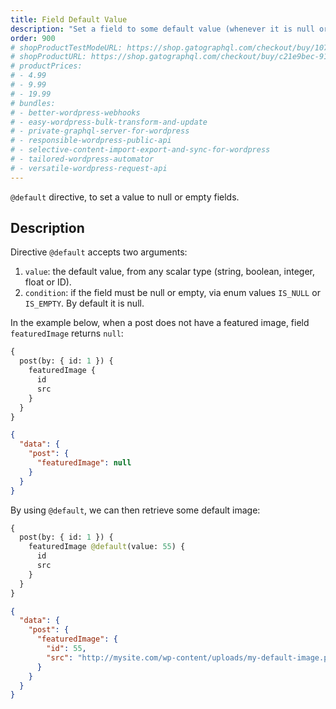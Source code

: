 ```yaml
---
title: Field Default Value
description: "Set a field to some default value (whenever it is null or empty)."
order: 900
# shopProductTestModeURL: https://shop.gatographql.com/checkout/buy/107a5b42-6f5b-4c0f-8d1d-2c203318c4d4
# shopProductURL: https://shop.gatographql.com/checkout/buy/c21e9bec-91db-4b69-b5d3-4497cff0fdd0
# productPrices:
# - 4.99
# - 9.99
# - 19.99
# bundles:
# - better-wordpress-webhooks
# - easy-wordpress-bulk-transform-and-update
# - private-graphql-server-for-wordpress
# - responsible-wordpress-public-api
# - selective-content-import-export-and-sync-for-wordpress
# - tailored-wordpress-automator
# - versatile-wordpress-request-api
---
```


`@default` directive, to set a value to null or empty fields.

## Description

Directive `@default` accepts two arguments:

1. `value`: the default value, from any scalar type (string, boolean, integer, float or ID).
2. `condition`: if the field must be null or empty, via enum values `IS_NULL` or `IS_EMPTY`. By default it is null.

In the example below, when a post does not have a featured image, field `featuredImage` returns `null`:

```graphql
{
  post(by: { id: 1 }) {
    featuredImage {
      id
      src
    }
  }
}
```

```json
{
  "data": {
    "post": {
      "featuredImage": null
    }
  }
}
```

By using `@default`, we can then retrieve some default image:

```graphql
{
  post(by: { id: 1 }) {
    featuredImage @default(value: 55) {
      id
      src
    }
  }
}
```

```json
{
  "data": {
    "post": {
      "featuredImage": {
        "id": 55,
        "src": "http://mysite.com/wp-content/uploads/my-default-image.png"
      }
    }
  }
}
```
